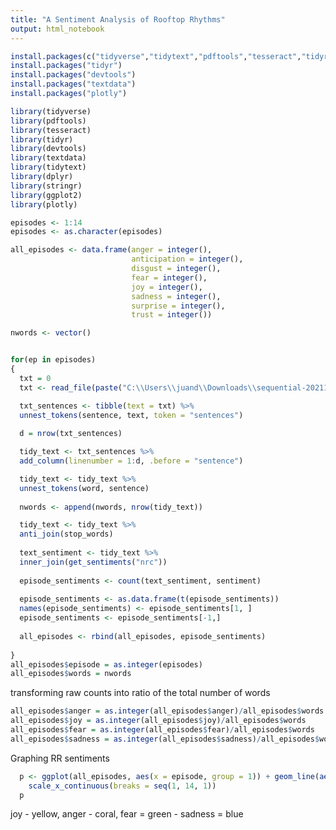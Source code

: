 ```yaml
---
title: "A Sentiment Analysis of Rooftop Rhythms"
output: html_notebook
---
```


```r
install.packages(c("tidyverse","tidytext","pdftools","tesseract","tidyr","stringr","ggplot2"))
install.packages("tidyr")
install.packages("devtools")
install.packages("textdata")
install.packages("plotly")
```

```r
library(tidyverse)
library(pdftools)
library(tesseract)
library(tidyr)
library(devtools)
library(textdata)
library(tidytext)
library(dplyr)
library(stringr)
library(ggplot2)
library(plotly)
```

```r
episodes <- 1:14
episodes <- as.character(episodes)

all_episodes <- data.frame(anger = integer(),
                           anticipation = integer(),
                           disgust = integer(),
                           fear = integer(),
                           joy = integer(),
                           sadness = integer(),
                           surprise = integer(),
                           trust = integer())

nwords <- vector()


for(ep in episodes)
{
  txt = 0
  txt <- read_file(paste("C:\\Users\\juand\\Downloads\\sequential-20211116T115107Z-001\\sequential\\", ep, ".txt",sep =""))

  txt_sentences <- tibble(text = txt) %>% 
  unnest_tokens(sentence, text, token = "sentences") 
  
  d = nrow(txt_sentences)

  tidy_text <- txt_sentences %>% 
  add_column(linenumber = 1:d, .before = "sentence")

  tidy_text <- tidy_text %>%
  unnest_tokens(word, sentence) 
  
  nwords <- append(nwords, nrow(tidy_text))

  tidy_text <- tidy_text %>%
  anti_join(stop_words)
  
  text_sentiment <- tidy_text %>%
  inner_join(get_sentiments("nrc"))
  
  episode_sentiments <- count(text_sentiment, sentiment)
  
  episode_sentiments <- as.data.frame(t(episode_sentiments))
  names(episode_sentiments) <- episode_sentiments[1, ]
  episode_sentiments <- episode_sentiments[-1,]
  
  all_episodes <- rbind(all_episodes, episode_sentiments)
  
}
all_episodes$episode = as.integer(episodes)
all_episodes$words = nwords

```

transforming raw counts into ratio of the total number of words
```r
all_episodes$anger = as.integer(all_episodes$anger)/all_episodes$words
all_episodes$joy = as.integer(all_episodes$joy)/all_episodes$words
all_episodes$fear = as.integer(all_episodes$fear)/all_episodes$words
all_episodes$sadness = as.integer(all_episodes$sadness)/all_episodes$words
```


Graphing RR sentiments
```r
  p <- ggplot(all_episodes, aes(x = episode, group = 1)) + geom_line(aes(y=anger), color="coral1") + geom_line(aes(y=joy), color="darkgoldenrod1") + geom_line(aes(y=fear), color ="darkgreen") + geom_line(aes(y=sadness), color="cornflowerblue") + ylab("ratio") + geom_point(aes(y=anger), color="coral1", size = 1.5) + geom_point(aes(y=joy), color="darkgoldenrod1", size = 1.5) + geom_point(aes(y=fear), color ="darkgreen", size = 1.5) + geom_point(aes(y=sadness), color="cornflowerblue", size = 1.5) + theme_bw() +
    scale_x_continuous(breaks = seq(1, 14, 1))
  p
```
joy - yellow, anger - coral, fear = green - sadness = blue

